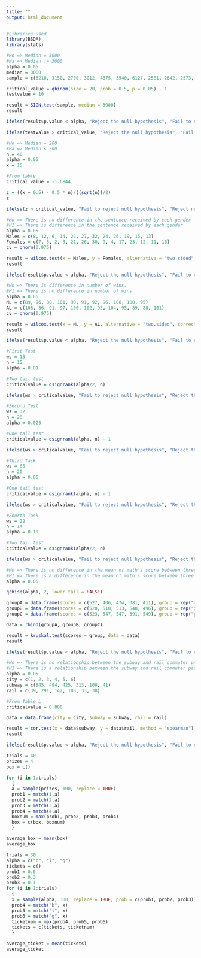 ```yaml
---
title: ""
output: html_document
---
```


```r

#Libraries used
library(BSDA)
library(stats)

```


```r

#Ho => Median = 3000
#Ha => Median != 3000
alpha = 0.05
median = 3000
sample = c(6210, 3150, 2700, 3012, 4875, 3540, 6127, 2581, 2642, 2573, 2792, 2800, 2500, 3700, 6030, 5437, 2758, 3490, 2851, 2720)

critical_value = qbinom(size = 20, prob = 0.5, p = 0.05) - 1
testvalue = 10

result = SIGN.test(sample, median = 3000)
result

ifelse(result$p.value < alpha, "Reject the null hypothesis", "Fail to reject the null hypothesis")

ifelse(testvalue > critical_value, "Reject the null hypothesis", "Fail to reject the null hypothesis")

```


```r

#Ho => Median = 200
#Ha => Median < 200
n = 40
alpha = 0.05
x = 15

#From table 
critical_value = -1.6844

z = ((x + 0.5) - 0.5 * n)/((sqrt(n))/2)
z

ifelse(z > critical_value, "Fail to reject null hypothesis", "Reject null hypothesis")

```


```r

#Ho => There is no difference in the sentence received by each gender
#H1 => There is difference in the sentence received by each gender
alpha = 0.05
Males = c(8, 12, 6, 14, 22, 27, 32, 24, 26, 19, 15, 13)
Females = c(7, 5, 2, 3, 21, 26, 30, 9, 4, 17, 23, 12, 11, 16)
cv = qnorm(0.975)

result = wilcox.test(x = Males, y = Females, alternative = "two.sided", correct = FALSE)
result

ifelse(result$p.value < alpha, "Reject the null hypothesis", "Fail to reject null hypothesis")

```


```r

#Ho => There is difference in number of wins.
#H1 => There is no difference in number of wins.
alpha = 0.05
NL = c(89, 96, 88, 101, 90, 91, 92, 96, 108, 100, 95)
AL = c(108, 86, 91, 97, 100, 102, 95, 104, 95, 89, 88, 101)
cv = qnorm(0.975)

result = wilcox.test(x = NL, y = AL, alternative = "two.sided", correct = FALSE)
result

ifelse(result$p.value < alpha, "Reject the null hypothesis", "Fail to reject null hypothesis")

```


```r

#First Test
ws = 13 
n = 15
alpha = 0.01

#Two tail test
criticalvalue = qsignrank(alpha/2, n) 

ifelse(ws > criticalvalue, "Fail to reject null hypothesis", "Reject the null hypothesis")

```


```r

#Second Test
ws = 32 
n = 28
alpha = 0.025

#One tail test
criticalvalue = qsignrank(alpha, n) - 1 

ifelse(ws > criticalvalue, "Fail to reject null hypothesis", "Reject the null hypothesis")

```


```r

#Third Task
ws = 65 
n = 20
alpha = 0.05

#One tail test
criticalvalue = qsignrank(alpha, n) - 1 

ifelse(ws > criticalvalue, "Fail to reject null hypothesis", "Reject the null hypothesis")

```


```r

#Fourth Task
ws = 22 
n = 14
alpha = 0.10

#Two tail test
criticalvalue = qsignrank(alpha/2, n) 

ifelse(ws > criticalvalue, "Fail to reject null hypothesis", "Reject the null hypothesis")

```


```r

#Ho => There is no difference in the mean of math's score between three regions
#H1 => There is a difference in the mean of math's score between three regions
alpha = 0.05

qchisq(alpha, 2, lower.tail = FALSE)

groupA = data.frame(scores = c(527, 406, 474, 381, 411), group = rep("groupA", 5))
groupB = data.frame(scores = c(520, 510, 513, 548, 496), group = rep("groupB", 5))
groupC = data.frame(scores = c(523, 547, 547, 391, 549), group = rep("groupC", 5))

data = rbind(groupA, groupB, groupC)

result = kruskal.test(scores ~ group, data = data)
result 

ifelse(result$p.value < alpha, "Reject the null hypothesis", "Fail to reject null hypothesis")

```


```r

#Ho => There is no relationship between the subway and rail commuter passengers
#H1 => There is a relationship between the subway and rail commuter passengers
alpha = 0.05
city = c(1, 2, 3, 4, 5, 6)
subway = c(845, 494, 425, 313, 108, 41)
rail = c(39, 291, 142, 103, 33, 38)

#From Table L
criticalvalue = 0.886

data = data.frame(city = city, subway = subway, rail = rail)

result = cor.test(x = data$subway, y = data$rail, method = "spearman")
result

ifelse(result$p.value < alpha, "Reject the null hypothesis", "Fail to reject null hypothesis")

```


```r

trials = 40
prizes = 4
box = c()

for (i in 1:trials) 
  {
  a = sample(prizes, 100, replace = TRUE)
  prob1 = match(1,a)
  prob2 = match(2,a)
  prob3 = match(3,a)
  prob4 = match(4,a)
  boxnum = max(prob1, prob2, prob3, prob4)
  box = c(box, boxnum)
  }

average_box = mean(box)
average_box

```


```r

trials = 30
alpha = c("b", "i", "g")
tickets = c()
prob1 = 0.6
prob2 = 0.3
prob3 = 0.1
for (i in 1:trials) 
  {
  x = sample(alpha, 300, replace = TRUE, prob = c(prob1, prob2, prob3))
  prob4 = match("b", x)
  prob5 = match("i", x)
  prob6 = match("g", x)
  ticketnum = max(prob4, prob5, prob6)
  tickets = c(tickets, ticketnum)
  }

average_ticket = mean(tickets)
average_ticket

```



